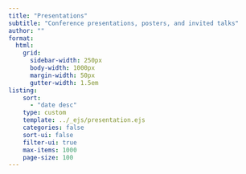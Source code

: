 ```yaml
---
title: "Presentations"
subtitle: "Conference presentations, posters, and invited talks"
author: ""
format:
  html:
    grid:
      sidebar-width: 250px
      body-width: 1000px
      margin-width: 50px
      gutter-width: 1.5em
listing:
    sort: 
      - "date desc"
    type: custom
    template: ../_ejs/presentation.ejs
    categories: false
    sort-ui: false
    filter-ui: true
    max-items: 1000
    page-size: 100
---
```

